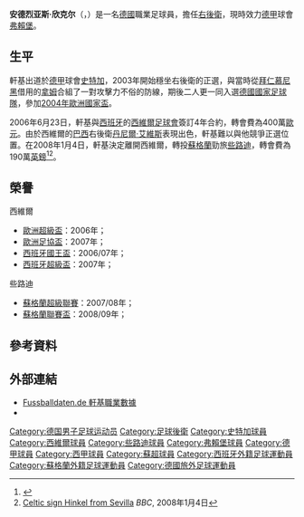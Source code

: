 {{noteta|G1=uefa|G2=蘇超|G3=德甲|G4=足球
|T=zh-hans:安德烈亚斯·欣克尔;zh-hk:安德烈亞斯·軒基;zh-tw:安德烈亞斯·欣克爾;
|1=zh-hans:欣克尔;zh-hk:軒基;zh-tw:欣克爾;
|2=zh-hans:阿尔维斯; zh-hant:艾維斯;
|3=zh-hans:拉姆;zh-hk:拿姆;zh-tw:拉姆;
}}
{{Football player infobox
| playername = 安德烈亚斯·欣克尔<br>''Andreas Hinkel''
| image = [[File:Hinkel_-_celtic.jpg|250px]]
| fullname = Andreas Hinkel
| dateofbirth = {{birth date and age|1982|3|26}} 
| cityofbirth = [[巴克南|巴克南]] 
| countryofbirth = [[西德|西德]]
| height = {{height|m=1.83}}
| nickname = 
| currentclub = [[弗赖堡体育俱乐部|弗賴堡]]
| clubnumber = ''TBA''
| position = [[右後衛|右後衛]]、[[中場|右中場]]
| youthyears = 1987–1992<br>1992–2000
| youthclubs = TSV Leutenbach<br>[[史特加足球會|史特加]]
| years = 2000–2006<br>2006–2007<br>2008–2011<br>2011–
| clubs = [[史特加足球會|史特加]]<br>[[西維爾足球會|西維爾]]<br>[[凯尔特人足球俱乐部|些路迪]]<br>[[弗赖堡体育俱乐部|弗賴堡]]
| caps(goals) = 156 (1)<br>{{0}}15 (0)<br>{{0}}79 (1)<br>{{0|00}}0 (0)
| nationalyears = 2002-2003<br>2003–
| nationalteam = [[德國21歲以下國家足球隊|德國U21]]<br>[[德國國家足球隊|德國]]
| nationalcaps(goals) = {{0|00}}8 (0)<br>{{0}}21 (0)
| pcupdate = 2011年10月7日 (五) 13:49 (UTC)
| ntupdate = 2011年10月7日 (五) 13:49 (UTC)
}}
'''安德烈亚斯·欣克尔'''（{{lang-de|'''Andreas Hinkel'''}}，{{bd|1982年|3月26日|catidx=Hinkel, Andreas}}）是一名[[德國|德國]]職業足球員，擔任[[右後衛|右後衛]]，現時效力[[德甲|德甲]]球會[[弗赖堡体育俱乐部|弗賴堡]]。

==生平==
軒基出道於[[德甲|德甲]]球會[[斯图加特足球俱乐部|史特加]]，2003年開始穩坐右後衛的正選，與當時從[[拜仁慕尼黑|拜仁慕尼黑]]借用的[[拿姆|拿姆]]合組了一對攻擊力不俗的防線，期後二人更一同入選[[德國國家足球隊|德國國家足球隊]]，參加[[2004年歐洲國家盃|2004年歐洲國家盃]]。

2006年6月23日，軒基與[[西班牙|西班牙]]的[[西維爾足球會|西維爾足球會]]簽訂4年合約，轉會費為400萬[[歐元|歐元]]。由於西維爾的[[巴西|巴西]]右後衛[[丹尼爾·艾維斯|丹尼爾·艾維斯]]表現出色，軒基難以與他競爭正選位置。在2008年1月4日，軒基決定離開西維爾，轉投[[蘇格蘭|蘇格蘭]]勁旅[[凯尔特人足球俱乐部|些路迪]]，轉會費為190萬[[英鎊|英鎊]]<ref>{{Cite web |url=http://www.celticfc.net/news/stories/news_040108150852.aspx |title=Hinkel signs for Celtic |access-date=2009-01-17 |archive-date=2009-02-18 |archive-url=https://web.archive.org/web/20090218011237/http://www.celticfc.net/news/stories/news_040108150852.aspx |dead-url=no }}</ref><ref>[http://news.bbc.co.uk/sport2/hi/football/teams/c/celtic/7145995.stm Celtic sign Hinkel from Sevilla] {{Wayback|url=http://news.bbc.co.uk/sport2/hi/football/teams/c/celtic/7145995.stm |date=20210226223032 }} ''BBC'', 2008年1月4日</ref>。

==榮譽==
;西維爾
* [[歐洲超級盃|歐洲超級盃]]：2006年；
* [[歐洲足協盃|歐洲足協盃]]：2007年；
* [[西班牙國王盃|西班牙國王盃]]：2006/07年； 
* [[西班牙超級盃|西班牙超級盃]]：2007年；

;些路迪
*[[蘇格蘭超級聯賽|蘇格蘭超級聯賽]]：2007/08年；
*[[蘇格蘭聯賽盃|蘇格蘭聯賽盃]]：2008/09年；

==參考資料==
{{reflist}}

==外部連結==
*[http://www.fussballdaten.de/spieler/hinkelandreas/ Fussballdaten.de 軒基職業數據] {{Wayback|url=http://www.fussballdaten.de/spieler/hinkelandreas/ |date=20090318140237 }} {{de icon}}
*{{soccerbase|id=25207|name=軒基}}

{{2004年歐洲足球錦標賽德國參賽名單}}

{{DEFAULTSORT:Hinkel, Andreas}}
[[Category:德国男子足球运动员|Category:德国男子足球运动员]]
[[Category:足球後衛|Category:足球後衛]]
[[Category:史特加球員|Category:史特加球員]]
[[Category:西維爾球員|Category:西維爾球員]]
[[Category:些路迪球員|Category:些路迪球員]]
[[Category:弗賴堡球員|Category:弗賴堡球員]]
[[Category:德甲球員|Category:德甲球員]]
[[Category:西甲球員|Category:西甲球員]]
[[Category:蘇超球員|Category:蘇超球員]]
[[Category:西班牙外籍足球運動員|Category:西班牙外籍足球運動員]]
[[Category:蘇格蘭外籍足球運動員|Category:蘇格蘭外籍足球運動員]]
[[Category:德國旅外足球運動員|Category:德國旅外足球運動員]]